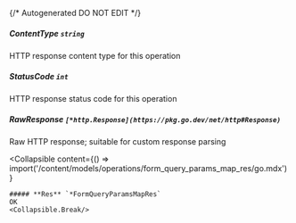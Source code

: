 {/* Autogenerated DO NOT EDIT  */}

##### **ContentType** `string`
HTTP response content type for this operation

##### **StatusCode** `int`
HTTP response status code for this operation

##### **RawResponse** `[*http.Response](https://pkg.go.dev/net/http#Response)`
Raw HTTP response; suitable for custom response parsing

<Collapsible
    content={() => import('/content/models/operations/form_query_params_map_res/go.mdx')}
>
    ##### **Res** `*FormQueryParamsMapRes`
    OK
    <Collapsible.Break/>
</Collapsible>

